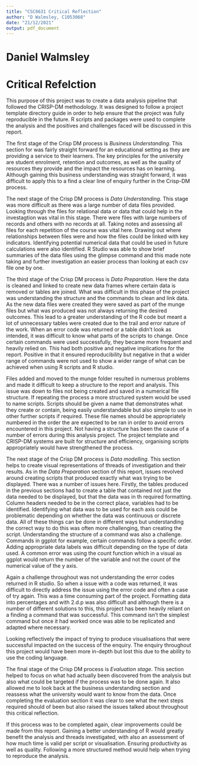 ```yaml
---
title: "CSC8631 Critical Reflection"
author: "D Walmsley, C1053068"
date: "21/12/2021"
output: pdf_document
---
```


# **Daniel Walmsley**
# **Critical Refelction**

This purpose of this project was to create a data analysis pipeline that followed the CRISP-DM methodology.  It was designed to follow a project template directory guide in order to help ensure that the project was fully reproducible in the future.  R scripts and packages were used to complete the analysis and the positives and challenges faced will be discussed in this report.

The first stage of the Crisp DM process is _Business Understanding_.  This section for was fairly straight forward for an educational setting as they are providing a service to their learners.  The key principles for the university are student enrolment, retention and outcomes, as well as the quality of resources they provide and the impact the resources has on learning.  Although gaining this business understanding was straight forward, it was difficult to apply this to a find a clear line of enquiry further in the Crisp-DM process.

The next stage of the Crisp DM process is _Data Understanding_.  This stage was more difficult as there was a large number of data files provided.  Looking through the files for relational data or data that could help in the investagtion was vital in this stage.  There were files with large numbers of records and others with no records at all.  Taking notes and assessing all files for each repetition of the course was vital here.  Drawing out where relationships between files were and how the files could be linked with key indicators.  Identifying potential numerical data that could be used in future calculations were also identified.  R Studio was able to show brief summaries of the data files using the glimpse command and this made note taking and further investigation an easier process than looking at each csv file one by one.  

The third stage of the Crisp DM process is _Data Preparation_.  Here the data is cleaned and linked to create new data frames where certain data is removed or tables are joined.  What was difficult in this phase of the project was understanding the structure and the commands to clean and link data.  As the new data files were created they were saved as part of the munge files but what was produced was not always returning the desired outcomes.  This lead to a greater understanding of the R code but meant a lot of unnecessary tables were created due to the trail and error nature of the work. When an error code was returned or a table didn't look as intended, it was difficult to know what parts of the scripts to change.  Once certain commands were used successfully, they became more frequent and heavily relied on.  This had both positive and negative implications for the report.  Positive in that it ensured reproducibility but negative in that a wider range of commands were not used to show a wider range of what can be achieved when using R scripts and R studio. 

Files added and moved to the munge folder resulted in numerous problems and made it difficult to keep a structure to the report and analysis. This issue was down to files not being created and saved in a numerical file structure.  If repeating the process a more structured system would be used to name scripts.  Scripts should be given a name that demonstrates what they create or contain, being easily understandable but also simple to use in other further scripts if required.  These file names should be appropriately numbered in the order the are expected to be ran in order to avoid errors encountered in this project.  Not having a structure has been the cause of a number of errors during this analysis project.  The project template and CRISP-DM systems are built for structure and efficiency, organising scripts appropriately would have strengthened the process. 

The next stage of the Crisp DM process is _Data modelling_.  This section helps to create visual representations of threads of investigation and their results.  As in the _Data Preparation_ section of this report, issues revolved around creating scripts that produced exactly what was trying to be displayed.  There was a number of issues here.  Firstly, the tables produced in the previous sections had to create a table that contained not just the data needed to be displayed, but that the data was in th required formatting.  Column headers needed to be in the correct place, variables had to be identified.  Identifying what data was to be used for each axis could be problematic depending on whether the data was continuous or discrete data. All of these things can be done in different ways but understanding the correct way to do this was often more challenging, than creating the script.  Understanding the structure of a command was also a challenge. Commands in ggplot for example, certain commands follow a specific order.  Adding appropriate data labels was difficult depending on the type of data used.  A common error was using the count function which in a visual as ggplot would return the number of the variable and not the count of the numerical value of the y axis. 

Again a challenge throughout was not understanding the error codes returned in R studio.  So when a issue with a code was returned, it was difficult to directly address the issue using the error code and often a case of try again.  This was a time consuming part of the project.  Formatting data into percentages and with 2.d.p was also difficult and although there is a number of different solutions to this, this project has been heavily reliant on a finding a command that was successful.  This command isn't the simplest command but once it had worked once was able to be replicated and adapted where necessary. 

Looking reflectively the impact of trying to produce visualisations that were successful impacted on the success of the enquiry.  The enquiry throughout this project would have been more in-depth but lost this due to the ability to use the coding language.

The final stage of the Crisp DM process is _Evaluation stage_.  This section helped to focus on what had actually been discovered from the analysis but also what could be targeted if the process was to be done again.  It also allowed me to look back at the business understanding section and reassess what the university would want to know from the data.  Once completing the evaluation section it was clear to see what the next steps required should of been but also raised the issues talked about throughout this critical reflection.  

If this process was to be completed again, clear improvements could be made from this report.  Gaining a better understanding of R would greatly benefit the analysis and threads investigated, with also an assessment of how much time is valid per script or visualisation.  Ensuring productivity as well as quality.  Following a more structured method would help when trying to reproduce the analysis.  